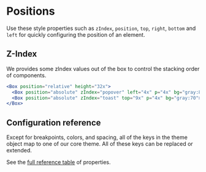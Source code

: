 
# Positions

Use these style properties such as `zIndex`, `position`, `top`, `right`, `bottom` and `left` for quickly configuring the position of an element.

## Z-Index

We provides some zIndex values out of the box to control the stacking order
of components.

<ThemeParser theme="zIndices" />

```jsx
<Box position="relative" height="32x">
  <Box position="absolute" zIndex="popover" left="4x" p="4x" bg="gray:80">z-index=popover</Box>
  <Box position="absolute" zIndex="toast" top="9x" p="4x" bg="gray:70">z-index=toast</Box>
</Box>
```

## Configuration reference

Except for breakpoints, colors, and spacing, all of the keys in the theme object
map to one of our core theme. All of these keys can be replaced or
extended.

See the <a href="https://styled-system.com/table" target="_blank">full reference
table</a> of properties.